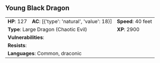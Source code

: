## Young Black Dragon {#monster-young-black-dragon}

```{=html}
<table class="table table-striped">
    <tbody>
        <tr>                    
            <td><b>HP</b>: 127</td>
            <td><b>AC</b>: [{'type': 'natural', 'value': 18}]</td>
            <td><b>Speed</b>: 40 feet</td>
        </tr>
        <tr>
            <td colspan="2"><b>Type</b>: Large Dragon (Chaotic Evil)</td>
            <td><b>XP</b>: 2900</td>
        </tr>
        <tr>
            <td colspan="3"><b>Vulnerabilities</b>: </td>
        </tr>
        <tr>
            <td colspan="3"><b>Resists</b>: </td>
        </tr>
        <tr>
            <td colspan="3"><b>Languages</b>: Common, draconic</td>
        </tr>
    </tbody>
</table>
```